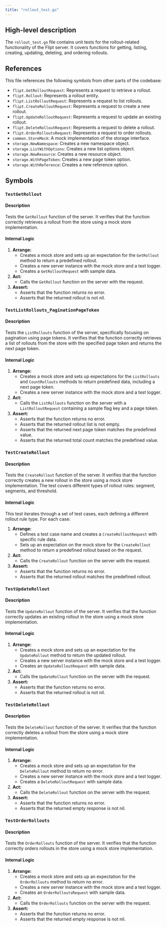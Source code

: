 ```yaml
---
title: "rollout_test.go"
---
```


## High-level description
The `rollout_test.go` file contains unit tests for the rollout-related functionality of the Flipt server. It covers functions for getting, listing, creating, updating, deleting, and ordering rollouts.

## References
This file references the following symbols from other parts of the codebase:

* `flipt.GetRolloutRequest`: Represents a request to retrieve a rollout.
* `flipt.Rollout`: Represents a rollout entity.
* `flipt.ListRolloutRequest`: Represents a request to list rollouts.
* `flipt.CreateRolloutRequest`: Represents a request to create a new rollout.
* `flipt.UpdateRolloutRequest`: Represents a request to update an existing rollout.
* `flipt.DeleteRolloutRequest`: Represents a request to delete a rollout.
* `flipt.OrderRolloutsRequest`: Represents a request to order rollouts.
* `common.StoreMock`: A mock implementation of the storage interface.
* `storage.NewNamespace`: Creates a new namespace object.
* `storage.ListWithOptions`: Creates a new list options object.
* `storage.NewResource`: Creates a new resource object.
* `storage.WithPageToken`: Creates a new page token option.
* `storage.WithReference`: Creates a new reference option.

## Symbols

### `TestGetRollout`
#### Description
Tests the `GetRollout` function of the server. It verifies that the function correctly retrieves a rollout from the store using a mock store implementation.

#### Internal Logic
1. **Arrange:**
    * Creates a mock store and sets up an expectation for the `GetRollout` method to return a predefined rollout.
    * Creates a new server instance with the mock store and a test logger.
    * Creates a `GetRolloutRequest` with sample data.
2. **Act:**
    * Calls the `GetRollout` function on the server with the request.
3. **Assert:**
    * Asserts that the function returns no error.
    * Asserts that the returned rollout is not nil.

### `TestListRollouts_PaginationPageToken`
#### Description
Tests the `ListRollouts` function of the server, specifically focusing on pagination using page tokens. It verifies that the function correctly retrieves a list of rollouts from the store with the specified page token and returns the next page token.

#### Internal Logic
1. **Arrange:**
    * Creates a mock store and sets up expectations for the `ListRollouts` and `CountRollouts` methods to return predefined data, including a next page token.
    * Creates a new server instance with the mock store and a test logger.
2. **Act:**
    * Calls the `ListRollouts` function on the server with a `ListRolloutRequest` containing a sample flag key and a page token.
3. **Assert:**
    * Asserts that the function returns no error.
    * Asserts that the returned rollout list is not empty.
    * Asserts that the returned next page token matches the predefined value.
    * Asserts that the returned total count matches the predefined value.

### `TestCreateRollout`
#### Description
Tests the `CreateRollout` function of the server. It verifies that the function correctly creates a new rollout in the store using a mock store implementation. The test covers different types of rollout rules: segment, segments, and threshold.

#### Internal Logic
This test iterates through a set of test cases, each defining a different rollout rule type. For each case:
1. **Arrange:**
    * Defines a test case name and creates a `CreateRolloutRequest` with specific rule data.
    * Sets up an expectation on the mock store for the `CreateRollout` method to return a predefined rollout based on the request.
2. **Act:**
    * Calls the `CreateRollout` function on the server with the request.
3. **Assert:**
    * Asserts that the function returns no error.
    * Asserts that the returned rollout matches the predefined rollout.

### `TestUpdateRollout`
#### Description
Tests the `UpdateRollout` function of the server. It verifies that the function correctly updates an existing rollout in the store using a mock store implementation.

#### Internal Logic
1. **Arrange:**
    * Creates a mock store and sets up an expectation for the `UpdateRollout` method to return the updated rollout.
    * Creates a new server instance with the mock store and a test logger.
    * Creates an `UpdateRolloutRequest` with sample data.
2. **Act:**
    * Calls the `UpdateRollout` function on the server with the request.
3. **Assert:**
    * Asserts that the function returns no error.
    * Asserts that the returned rollout is not nil.

### `TestDeleteRollout`
#### Description
Tests the `DeleteRollout` function of the server. It verifies that the function correctly deletes a rollout from the store using a mock store implementation.

#### Internal Logic
1. **Arrange:**
    * Creates a mock store and sets up an expectation for the `DeleteRollout` method to return no error.
    * Creates a new server instance with the mock store and a test logger.
    * Creates a `DeleteRolloutRequest` with sample data.
2. **Act:**
    * Calls the `DeleteRollout` function on the server with the request.
3. **Assert:**
    * Asserts that the function returns no error.
    * Asserts that the returned empty response is not nil.

### `TestOrderRollouts`
#### Description
Tests the `OrderRollouts` function of the server. It verifies that the function correctly orders rollouts in the store using a mock store implementation.

#### Internal Logic
1. **Arrange:**
    * Creates a mock store and sets up an expectation for the `OrderRollouts` method to return no error.
    * Creates a new server instance with the mock store and a test logger.
    * Creates an `OrderRolloutsRequest` with sample data.
2. **Act:**
    * Calls the `OrderRollouts` function on the server with the request.
3. **Assert:**
    * Asserts that the function returns no error.
    * Asserts that the returned empty response is not nil.
